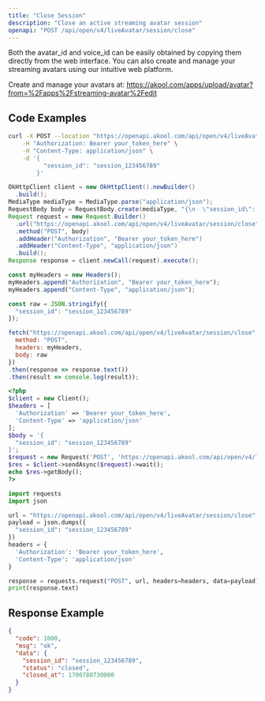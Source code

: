 ```yaml
---
title: "Close Session"
description: "Close an active streaming avatar session"
openapi: "POST /api/open/v4/liveAvatar/session/close"
---
```


<Note>
Both the avatar_id and voice_id can be easily obtained by copying them directly from the web interface. You can also create and manage your streaming avatars using our intuitive web platform.

Create and manage your avatars at: https://akool.com/apps/upload/avatar?from=%2Fapps%2Fstreaming-avatar%2Fedit
</Note>

## Code Examples

<CodeGroup>

```bash cURL
curl -X POST --location "https://openapi.akool.com/api/open/v4/liveAvatar/session/close" \
    -H "Authorization: Bearer your_token_here" \
    -H "Content-Type: application/json" \
    -d '{
          "session_id": "session_123456789"
        }'
```

```java Java
OkHttpClient client = new OkHttpClient().newBuilder()
  .build();
MediaType mediaType = MediaType.parse("application/json");
RequestBody body = RequestBody.create(mediaType, "{\n  \"session_id\": \"session_123456789\"\n}");
Request request = new Request.Builder()
  .url("https://openapi.akool.com/api/open/v4/liveAvatar/session/close")
  .method("POST", body)
  .addHeader("Authorization", "Bearer your_token_here")
  .addHeader("Content-Type", "application/json")
  .build();
Response response = client.newCall(request).execute();
```

```js Javascript
const myHeaders = new Headers();
myHeaders.append("Authorization", "Bearer your_token_here");
myHeaders.append("Content-Type", "application/json");

const raw = JSON.stringify({
  "session_id": "session_123456789"
});

fetch("https://openapi.akool.com/api/open/v4/liveAvatar/session/close", {
  method: "POST",
  headers: myHeaders,
  body: raw
})
.then(response => response.text())
.then(result => console.log(result));
```

```php PHP
<?php
$client = new Client();
$headers = [
  'Authorization' => 'Bearer your_token_here',
  'Content-Type' => 'application/json'
];
$body = '{
  "session_id": "session_123456789"
}';
$request = new Request('POST', 'https://openapi.akool.com/api/open/v4/liveAvatar/session/close', $headers, $body);
$res = $client->sendAsync($request)->wait();
echo $res->getBody();
?>
```

```python Python
import requests
import json

url = "https://openapi.akool.com/api/open/v4/liveAvatar/session/close"
payload = json.dumps({
  "session_id": "session_123456789"
})
headers = {
  'Authorization': 'Bearer your_token_here',
  'Content-Type': 'application/json'
}

response = requests.request("POST", url, headers=headers, data=payload)
print(response.text)
```

</CodeGroup>

## Response Example

```json
{
  "code": 1000,
  "msg": "ok",
  "data": {
    "session_id": "session_123456789",
    "status": "closed",
    "closed_at": 1700788730000
  }
}
```
